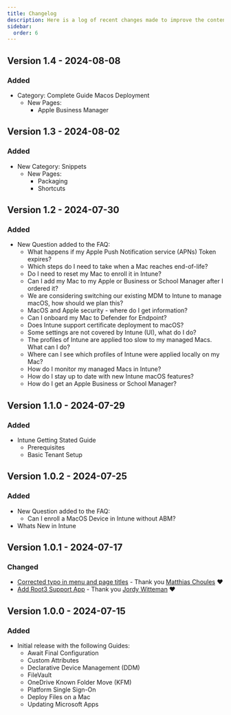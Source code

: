```yaml
---
title: Changelog
description: Here is a log of recent changes made to improve the content for Intune Mac Admins.
sidebar:
  order: 6
---
```


## Version 1.4 - 2024-08-08

### Added
- Category: Complete Guide Macos Deployment
  - New Pages: 
    - Apple Business Manager

## Version 1.3 - 2024-08-02

### Added
- New Category: Snippets
  - New Pages: 
    - Packaging
    - Shortcuts

## Version 1.2 - 2024-07-30

### Added
- New Question added to the FAQ:
  - What happens if my Apple Push Notification service (APNs) Token expires?
  - Which steps do I need to take when a Mac reaches end-of-life?
  - Do I need to reset my Mac to enroll it in Intune?
  - Can I add my Mac to my Apple or Business or School Manager after I ordered it?
  - We are considering switching our existing MDM to Intune to manage macOS, how should we plan this?
  - MacOS and Apple security - where do I get information?
  - Can I onboard my Mac to Defender for Endpoint?
  - Does Intune support certificate deployment to macOS?
  - Some settings are not covered by Intune (UI), what do I do?
  - The profiles of Intune are applied too slow to my managed Macs. What can I do?
  - Where can I see which profiles of Intune were applied locally on my Mac?
  - How do I monitor my managed Macs in Intune?
  - How do I stay up to date with new Intune macOS features?
  - How do I get an Apple Business or School Manager?

## Version 1.1.0 - 2024-07-29

### Added
- Intune Getting Stated Guide
  - Prerequisites
  - Basic Tenant Setup

## Version 1.0.2 - 2024-07-25

### Added
- New Question added to the FAQ:
  - Can I enroll a MacOS Device in Intune without ABM?
- Whats New in Intune

## Version 1.0.1 - 2024-07-17

### Changed
- [Corrected typo in menu and page titles](https://github.com/ugurkocde/intunemacadmins/pull/15) - Thank you [Matthias Choules](https://github.com/choules) ❤️
- [Add Root3 Support App](https://github.com/ugurkocde/intunemacadmins/pull/14) - Thank you [Jordy Witteman](https://github.com/jordywitteman) ❤️

## Version 1.0.0 - 2024-07-15

### Added
- Initial release with the following Guides:
  - Await Final Configuration
  - Custom Attributes
  - Declarative Device Management (DDM)
  - FileVault
  - OneDrive Known Folder Move (KFM)
  - Platform Single Sign-On
  - Deploy Files on a Mac
  - Updating Microsoft Apps